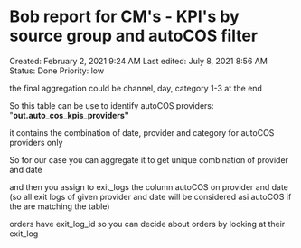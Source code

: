 # Bob report for CM's - KPI's by source group and autoCOS filter

Created: February 2, 2021 9:24 AM
Last edited: July 8, 2021 8:56 AM
Status: Done
Priority: low

the final aggregation could be channel, day, category 1-3 at the end

So this table can be use to identify autoCOS providers: "**out.auto_cos_kpis_providers"**

it contains the combination of date, provider and category for autoCOS providers only

So for our case you can aggregate it to get unique combination of provider and date

and then you assign to exit_logs the column autoCOS on provider and date (so all exit logs of given provider and date will be considered asi autoCOS if the are matching the table)

orders have exit_log_id so you can decide about orders by looking at their exit_log